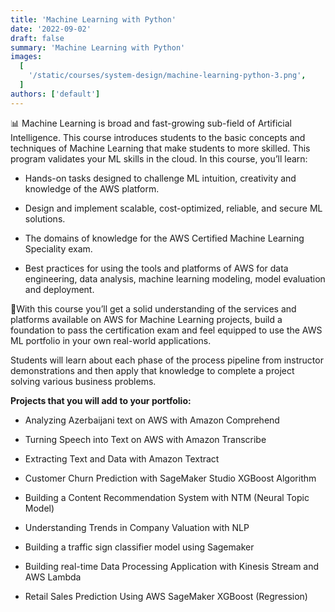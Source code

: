 ```yaml
---
title: 'Machine Learning with Python'
date: '2022-09-02'
draft: false
summary: 'Machine Learning with Python'
images:
  [
    '/static/courses/system-design/machine-learning-python-3.png',
  ]
authors: ['default']
---
```


📊 Machine Learning is broad and fast-growing sub-field of Artificial Intelligence. This course introduces students to the basic concepts and techniques of Machine Learning that make students to more skilled. This program validates your ML skills in the cloud. In this course, you’ll learn:

* Hands-on tasks designed to challenge ML intuition, creativity and knowledge of the AWS platform.

* Design and implement scalable, cost-optimized, reliable, and secure ML solutions.

* The domains of knowledge for the AWS Certified Machine Learning Speciality exam.

* Best practices for using the tools and platforms of AWS for data engineering, data analysis, machine learning modeling, model evaluation and deployment.

📍With this course you’ll get a solid understanding of the services and platforms available on AWS for Machine Learning projects, build a foundation to pass the certification exam and feel equipped to use the AWS ML portfolio in your own real-world applications.

Students will learn about each phase of the process pipeline from instructor demonstrations and then apply that knowledge to complete a project solving various business problems.


__Projects that you will add to your portfolio:__

* Analyzing Azerbaijani text on AWS with Amazon Comprehend

* Turning Speech into Text on AWS with Amazon Transcribe

* Extracting Text and Data with Amazon Textract

* Customer Churn Prediction with SageMaker Studio XGBoost Algorithm

* Building a Content Recommendation System with NTM (Neural Topic Model)

* Understanding Trends in Company Valuation with NLP

* Building a traffic sign classifier model using Sagemaker

* Building real-time Data Processing Application with Kinesis Stream and AWS Lambda

* Retail Sales Prediction Using AWS SageMaker XGBoost (Regression)
